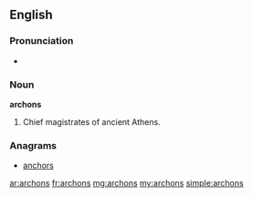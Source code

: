==English==

===Pronunciation===
* {{audio|En-us-archons.ogg|Audio (US)}}

===Noun===
'''archons'''

# {{plural of|archon}}  Chief magistrates of ancient Athens.

===Anagrams===
* [[anchors#English|anchors]]

[[ar:archons]]
[[fr:archons]]
[[mg:archons]]
[[my:archons]]
[[simple:archons]]